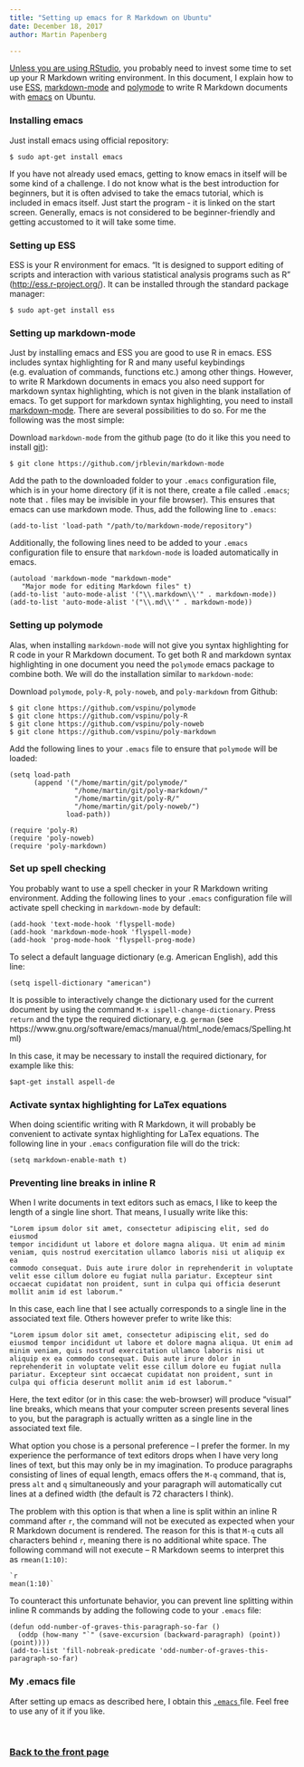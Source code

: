 ```yaml
---
title: "Setting up emacs for R Markdown on Ubuntu"
date: December 18, 2017
author: Martin Papenberg

---
```


<a href="usingrmarkdown.html" target="_blank">Unless you are using
RStudio</a>, you probably need to invest some time to set up your R
Markdown writing environment. In this document, I explain how to use <a
href="http://ess.r-project.org/" target="_blank">ESS</a>, <a
href="https://jblevins.org/projects/markdown-mode/" target="_blank">
markdown-mode</a> and <a href="https://github.com/vspinu/polymode"
target="_blank">polymode</a> to write R Markdown documents with <a
href="https://www.gnu.org/software/emacs/" target="_blank">emacs</a> on
Ubuntu.

### Installing emacs

Just install emacs using official repository:

```
$ sudo apt-get install emacs
```

If you have not already used emacs, getting to know emacs in itself will
be some kind of a challenge. I do not know what is the best introduction
for beginners, but it is often advised to take the emacs tutorial, which
is included in emacs itself. Just start the program - it is linked on
the start screen. Generally, emacs is not considered to be
beginner-friendly and getting accustomed to it will take some time.

### Setting up ESS

ESS is your R environment for emacs. "It is designed to support editing
of scripts and interaction with various statistical analysis programs
such as R" (<a href="http://ess.r-project.org/"
target="_blank">http://ess.r-project.org/</a>). It can be installed
through the standard package manager:

```
$ sudo apt-get install ess
```

### Setting up markdown-mode

Just by installing emacs and ESS you are good to use R in emacs. ESS
includes syntax highlighting for R and many useful keybindings
(e.g. evaluation of commands, functions etc.) among other
things. However, to write R Markdown documents in emacs you also need
support for markdown syntax highlighting, which is not given in the
blank installation of emacs. To get support for markdown syntax
highlighting, you need to install <a
href="https://jblevins.org/projects/markdown-mode/" target="_blank">
markdown-mode</a>. There are several possibilities to do so. For me the
following was the most simple:

Download `markdown-mode` from the github page (to do it like this you
need to install <a href="https://git-scm.com/" target="_blank">
git</a>):

```
$ git clone https://github.com/jrblevin/markdown-mode
```

Add the path to the downloaded folder to your `.emacs` configuration
file, which is in your home directory (if it is not there, create a file
called `.emacs`; note that `.` files may be invisible in your file
browser). This ensures that emacs can use markdown mode. Thus, add the
following line to `.emacs`:

```
(add-to-list 'load-path "/path/to/markdown-mode/repository")
```

Additionally, the following lines need to be added to your `.emacs`
configuration file to ensure that `markdown-mode` is loaded
automatically in emacs.

```
(autoload 'markdown-mode "markdown-mode"
   "Major mode for editing Markdown files" t)
(add-to-list 'auto-mode-alist '("\\.markdown\\'" . markdown-mode))
(add-to-list 'auto-mode-alist '("\\.md\\'" . markdown-mode))
```

### Setting up polymode

Alas, when installing `markdown-mode` will not give you syntax
highlighting for R code in your R Markdown document. To get both R and
markdown syntax highlighting in one document you need the `polymode`
emacs package to combine both. We will do the installation similar to
`markdown-mode`:

Download `polymode`, `poly-R`, `poly-noweb`, and `poly-markdown` from
Github:

```
$ git clone https://github.com/vspinu/polymode
$ git clone https://github.com/vspinu/poly-R
$ git clone https://github.com/vspinu/poly-noweb
$ git clone https://github.com/vspinu/poly-markdown
```

Add the following lines to your `.emacs` file to ensure that `polymode`
will be loaded:

```
(setq load-path
      (append '("/home/martin/git/polymode/"
                "/home/martin/git/poly-markdown/"
                "/home/martin/git/poly-R/"
                "/home/martin/git/poly-noweb/")
              load-path))
              
(require 'poly-R)
(require 'poly-noweb)
(require 'poly-markdown)
```

### Set up spell checking

You probably want to use a spell checker in your R Markdown writing
environment. Adding the following lines to your `.emacs` configuration
file will activate spell checking in `markdown-mode` by default: 

```
(add-hook 'text-mode-hook 'flyspell-mode)
(add-hook 'markdown-mode-hook 'flyspell-mode)
(add-hook 'prog-mode-hook 'flyspell-prog-mode)
```

To select a default language dictionary (e.g. American English), add
this line:

```
(setq ispell-dictionary "american") 
```

It is possible to interactively change the dictionary used for the
current document by using the command
`M-x ispell-change-dictionary`. Press `return` and the type the required
dictionary, e.g. `german` (see
https://www.gnu.org/software/emacs/manual/html_node/emacs/Spelling.html)

In this case, it may be necessary to install the required dictionary,
for example like this:

```
$apt-get install aspell-de
```

### Activate syntax highlighting for LaTex equations

When doing scientific writing with R Markdown, it will probably be
convenient to activate syntax highlighting for LaTex equations. The
following line in your `.emacs` configuration file will do the trick:

```
(setq markdown-enable-math t)
```

### Preventing line breaks in inline R

When I write documents in text editors such as emacs, I like to keep the
length of a single line short. That means, I usually write like this:

```
"Lorem ipsum dolor sit amet, consectetur adipiscing elit, sed do eiusmod
tempor incididunt ut labore et dolore magna aliqua. Ut enim ad minim
veniam, quis nostrud exercitation ullamco laboris nisi ut aliquip ex ea
commodo consequat. Duis aute irure dolor in reprehenderit in voluptate
velit esse cillum dolore eu fugiat nulla pariatur. Excepteur sint
occaecat cupidatat non proident, sunt in culpa qui officia deserunt
mollit anim id est laborum."
```

In this case, each line that I see actually corresponds to a single line
in the associated text file. Others however prefer to write like this:

```
"Lorem ipsum dolor sit amet, consectetur adipiscing elit, sed do eiusmod tempor incididunt ut labore et dolore magna aliqua. Ut enim ad minim veniam, quis nostrud exercitation ullamco laboris nisi ut aliquip ex ea commodo consequat. Duis aute irure dolor in reprehenderit in voluptate velit esse cillum dolore eu fugiat nulla pariatur. Excepteur sint occaecat cupidatat non proident, sunt in culpa qui officia deserunt mollit anim id est laborum."
```

Here, the text editor (or in this case: the web-browser) will produce
"visual" line breaks, which means that your computer screen presents
several lines to you, but the paragraph is actually written as a single
line in the associated text file.

What option you chose is a personal preference -- I prefer the
former. In my experience the performance of text editors drops when I
have very long lines of text, but this may only be in my imagination. To
produce paragraphs consisting of lines of equal length, emacs offers the
`M-q` command, that is, press `alt` and `q` simultaneously and your
paragraph will automatically cut lines at a defined width (the default
is 72 characters I think).

The problem with this option is that when a line is split within an
inline R command after `r`, the command will not be executed as expected
when your R Markdown document is rendered. The reason for this is that
`M-q` cuts all characters behind `r`, meaning there is no additional
white space. The following command will not execute -- R Markdown seems
to interpret this as `rmean(1:10)`:


```
`r
mean(1:10)`
```

To counteract this unfortunate behavior, you can prevent line splitting
within inline R commands by adding the following code to your `.emacs`
file:

```
(defun odd-number-of-graves-this-paragraph-so-far ()
  (oddp (how-many "`" (save-excursion (backward-paragraph) (point)) (point))))
(add-to-list 'fill-nobreak-predicate 'odd-number-of-graves-this-paragraph-so-far)
```

### My .emacs file

After setting up emacs as described here, I obtain this <a
href="https://raw.githubusercontent.com/m-Py/m-Py.github.io/master/rmdsource/.emacs"
target="_blank">`.emacs` </a>file. Feel free to use any of it if you
like.

&nbsp;

### <a href="index.html">Back to the front page</a>

&nbsp;

